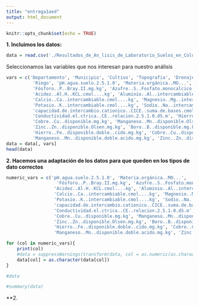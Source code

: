 ```yaml
---
title: "entrega1aed"
output: html_document
---
```


```r
knitr::opts_chunk$set(echo = TRUE)
```



**1. Incluimos los datos:**

```r
data = read.csv('./Resultados_de_An_lisis_de_Laboratorio_Suelos_en_Colombia.csv')
```

Seleccionamos las variables que nos interesan para nuestro análisis

```r
vars = c('Departamento', 'Municipio', 'Cultivo', 'Topografia', 'Drenaje',
          'Riego', 'pH.agua.suelo.2.5.1.0', 'Materia.orgánica..MO...',
          'Fósforo..P..Bray.II.mg.kg', 'Azufre..S..Fosfato.monocalcico.mg.kg',
          'Acidez..Al.H..KCL.cmol....kg', 'Aluminio..Al..intercambiable.cmol....kg',
          'Calcio..Ca..intercambiable.cmol....kg', 'Magnesio..Mg..intercambiable.cmol....kg',
          'Potasio..K..intercambiable.cmol....kg', 'Sodio..Na..intercambiable.cmol....kg',
          'capacidad.de.intercambio.cationico..CICE..suma.de.bases.cmol....kg',
          'Conductividad.el.ctrica..CE..relacion.2.5.1.0.dS.m', 'Hierro..Fe..disponible.olsen.mg.kg',
          'Cobre..Cu..disponible.mg.kg', 'Manganeso..Mn..disponible.Olsen.mg.kg',
          'Zinc..Zn..disponible.Olsen.mg.kg', 'Boro..B..disponible.mg.kg', 
          'Hierro..Fe..disponible.doble..cido.mg.kg', 'Cobre..Cu..disponible.doble.acido.mg.kg',
          'Manganeso..Mn..disponible.doble.acido.mg.kg', 'Zinc..Zn..disponible.doble..cido.mg.kg' )
data = data[, vars]
head(data)
```

**2. Hacemos una adaptación de los datos para que queden en los tipos de dato correctos**



```r
numeric_vars = c('pH.agua.suelo.2.5.1.0', 'Materia.orgánica..MO...',
                   'Fósforo..P..Bray.II.mg.kg', 'Azufre..S..Fosfato.monocalcico.mg.kg',
                  'Acidez..Al.H..KCL.cmol....kg', 'Aluminio..Al..intercambiable.cmol....kg',
                  'Calcio..Ca..intercambiable.cmol....kg', 'Magnesio..Mg..intercambiable.cmol....kg',
                  'Potasio..K..intercambiable.cmol....kg', 'Sodio..Na..intercambiable.cmol....kg',
                  'capacidad.de.intercambio.cationico..CICE..suma.de.bases.cmol....kg',
                  'Conductividad.el.ctrica..CE..relacion.2.5.1.0.dS.m', 'Hierro..Fe..disponible.olsen.mg.kg',
                  'Cobre..Cu..disponible.mg.kg', 'Manganeso..Mn..disponible.Olsen.mg.kg',
                  'Zinc..Zn..disponible.Olsen.mg.kg', 'Boro..B..disponible.mg.kg', 
                  'Hierro..Fe..disponible.doble..cido.mg.kg', 'Cobre..Cu..disponible.doble.acido.mg.kg',
                  'Manganeso..Mn..disponible.doble.acido.mg.kg', 'Zinc..Zn..disponible.doble..cido.mg.kg' )

for (col in numeric_vars){
    print(col)
    #data = suppressWarnings(transform(data, col = as.numeric(as.character(col)) ))
    data[col] = as.character(data[col])
}

#data
```



```r
#summary(data)
```

**2.
